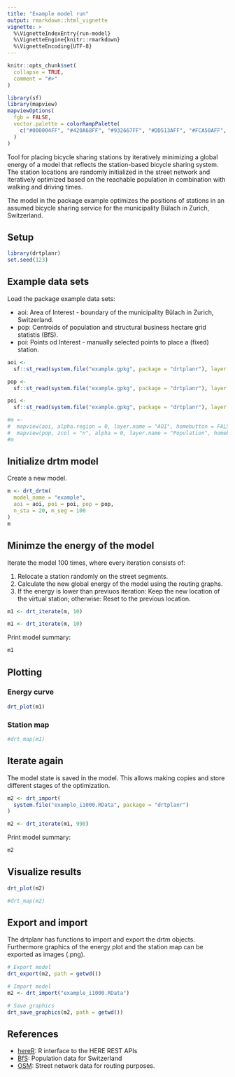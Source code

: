 ```yaml
---
title: "Example model run"
output: rmarkdown::html_vignette
vignette: >
  %\VignetteIndexEntry{run-model}
  %\VignetteEngine{knitr::rmarkdown}
  %\VignetteEncoding{UTF-8}
---
```


```r
knitr::opts_chunk$set(
  collapse = TRUE,
  comment = "#>"
)

library(sf)
library(mapview)
mapviewOptions(
  fgb = FALSE,
  vector.palette = colorRampPalette(
    c("#000004FF", "#420A68FF", "#932667FF", "#DD513AFF", "#FCA50AFF", "#FCFFA4FF")
  )
)
```

Tool for placing bicycle sharing stations by iteratively minimizing a global energy of a model that reflects the station-based bicycle sharing system. The station locations are randomly initialized in the street network and iteratively optimized based on the reachable population in combination with walking and driving times.

The model in the package example optimizes the positions of stations in an assumed bicycle sharing service for the municipality Bülach in Zurich, Switzerland.

## Setup
```r
library(drtplanr)
set.seed(123)
```

## Example data sets
Load the package example data sets:

* aoi: Area of Interest - boundary of the municipality Bülach in Zurich, Switzerland.
* pop: Centroids of population and structural business hectare grid statistis (BfS).
* poi: Points od Interest - manually selected points to place a (fixed) station.

```r
aoi <- 
  sf::st_read(system.file("example.gpkg", package = "drtplanr"), layer = "aoi")

pop <- 
  sf::st_read(system.file("example.gpkg", package = "drtplanr"), layer = "pop")

poi <-
  sf::st_read(system.file("example.gpkg", package = "drtplanr"), layer = "poi")

#m <-
#  mapview(aoi, alpha.region = 0, layer.name = "AOI", homebutton = FALSE) +
#  mapview(pop, zcol = "n", alpha = 0, layer.name = "Population", homebutton = FALSE)
#m
```

## Initialize drtm model
Create a new model.
```r
m <- drt_drtm(
  model_name = "example",
  aoi = aoi, poi = poi, pop = pop,
  n_sta = 20, m_seg = 100
)
m
```

## Minimze the energy of the model
Iterate the model 100 times, where every iteration consists of:

1. Relocate a station randomly on the street segments.
2. Calculate the new global energy of the model using the routing graphs.
3. If the energy is lower than previuos iteration: Keep the new location of the virtual station; otherwise: Reset to the previous location.

```r
m1 <- drt_iterate(m, 10)
```

```r
m1 <- drt_iterate(m, 10)
```

Print model summary:
```r
m1
```

## Plotting
### Energy curve
```r
drt_plot(m1)
```

### Station map
```r
#drt_map(m1)
```

## Iterate again
The model state is saved in the model. This allows making copies and store different stages of the optimization.
```r
m2 <- drt_import(
  system.file("example_i1000.RData", package = "drtplanr")
)
```

```r
m2 <- drt_iterate(m1, 990)
```

Print model summary:
```r
m2
```

## Visualize results
```r
drt_plot(m2)
```

```r
#drt_map(m2)
```

## Export and import
The drtplanr has functions to import and export the drtm objects. Furthermore graphics of the energy plot and the station map can be exported as images (.png).
```r
# Export model
drt_export(m2, path = getwd())

# Import model
m2 <- drt_import("example_i1000.RData")

# Save graphics
drt_save_graphics(m2, path = getwd())
```

## References
* [hereR](https://github.com/munterfinger/hereR): R interface to the HERE REST APIs 
* [BfS](https://www.bfs.admin.ch/): Population data for Switzerland
* [OSM](https://www.openstreetmap.org/): Street network data for routing purposes.

